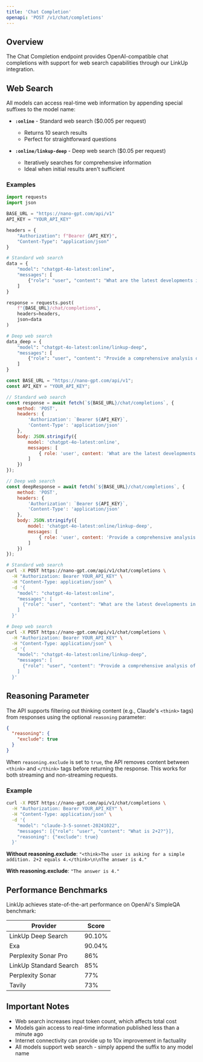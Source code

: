 ```yaml
---
title: 'Chat Completion'
openapi: 'POST /v1/chat/completions'
---
```


## Overview

The Chat Completion endpoint provides OpenAI-compatible chat completions with support for web search capabilities through our LinkUp integration.

## Web Search

All models can access real-time web information by appending special suffixes to the model name:

- **`:online`** - Standard web search ($0.005 per request)
  - Returns 10 search results
  - Perfect for straightforward questions
  
- **`:online/linkup-deep`** - Deep web search ($0.05 per request)
  - Iteratively searches for comprehensive information
  - Ideal when initial results aren't sufficient

### Examples

<CodeGroup>

```python Python
import requests
import json

BASE_URL = "https://nano-gpt.com/api/v1"
API_KEY = "YOUR_API_KEY"

headers = {
    "Authorization": f"Bearer {API_KEY}",
    "Content-Type": "application/json"
}

# Standard web search
data = {
    "model": "chatgpt-4o-latest:online",
    "messages": [
        {"role": "user", "content": "What are the latest developments in AI?"}
    ]
}

response = requests.post(
    f"{BASE_URL}/chat/completions",
    headers=headers,
    json=data
)

# Deep web search
data_deep = {
    "model": "chatgpt-4o-latest:online/linkup-deep",
    "messages": [
        {"role": "user", "content": "Provide a comprehensive analysis of recent AI breakthroughs"}
    ]
}
```

```javascript JavaScript
const BASE_URL = "https://nano-gpt.com/api/v1";
const API_KEY = "YOUR_API_KEY";

// Standard web search
const response = await fetch(`${BASE_URL}/chat/completions`, {
    method: 'POST',
    headers: {
        'Authorization': `Bearer ${API_KEY}`,
        'Content-Type': 'application/json'
    },
    body: JSON.stringify({
        model: 'chatgpt-4o-latest:online',
        messages: [
            { role: 'user', content: 'What are the latest developments in AI?' }
        ]
    })
});

// Deep web search
const deepResponse = await fetch(`${BASE_URL}/chat/completions`, {
    method: 'POST',
    headers: {
        'Authorization': `Bearer ${API_KEY}`,
        'Content-Type': 'application/json'
    },
    body: JSON.stringify({
        model: 'chatgpt-4o-latest:online/linkup-deep',
        messages: [
            { role: 'user', content: 'Provide a comprehensive analysis of recent AI breakthroughs' }
        ]
    })
});
```

```bash cURL
# Standard web search
curl -X POST https://nano-gpt.com/api/v1/chat/completions \
  -H "Authorization: Bearer YOUR_API_KEY" \
  -H "Content-Type: application/json" \
  -d '{
    "model": "chatgpt-4o-latest:online",
    "messages": [
      {"role": "user", "content": "What are the latest developments in AI?"}
    ]
  }'

# Deep web search
curl -X POST https://nano-gpt.com/api/v1/chat/completions \
  -H "Authorization: Bearer YOUR_API_KEY" \
  -H "Content-Type: application/json" \
  -d '{
    "model": "chatgpt-4o-latest:online/linkup-deep",
    "messages": [
      {"role": "user", "content": "Provide a comprehensive analysis of recent AI breakthroughs"}
    ]
  }'
```

</CodeGroup>

## Reasoning Parameter

The API supports filtering out thinking content (e.g., Claude's `<think>` tags) from responses using the optional `reasoning` parameter:

```json
{
  "reasoning": {
    "exclude": true
  }
}
```

When `reasoning.exclude` is set to `true`, the API removes content between `<think>` and `</think>` tags before returning the response. This works for both streaming and non-streaming requests.

### Example

```bash
curl -X POST https://nano-gpt.com/api/v1/chat/completions \
  -H "Authorization: Bearer YOUR_API_KEY" \
  -H "Content-Type: application/json" \
  -d '{
    "model": "claude-3-5-sonnet-20241022",
    "messages": [{"role": "user", "content": "What is 2+2?"}],
    "reasoning": {"exclude": true}
  }'
```

**Without reasoning.exclude**: `"<think>The user is asking for a simple addition. 2+2 equals 4.</think>\n\nThe answer is 4."`

**With reasoning.exclude**: `"The answer is 4."`

## Performance Benchmarks

LinkUp achieves state-of-the-art performance on OpenAI's SimpleQA benchmark:

| Provider | Score |
|----------|-------|
| LinkUp Deep Search | 90.10% |
| Exa | 90.04% |
| Perplexity Sonar Pro | 86% |
| LinkUp Standard Search | 85% |
| Perplexity Sonar | 77% |
| Tavily | 73% |

## Important Notes

- Web search increases input token count, which affects total cost
- Models gain access to real-time information published less than a minute ago
- Internet connectivity can provide up to 10x improvement in factuality
- All models support web search - simply append the suffix to any model name 